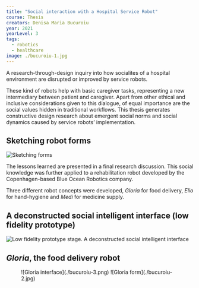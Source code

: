 ---
title: "Social interaction with a Hospital Service Robot"
course: Thesis
creators: Denisa Maria Bucuroiu
year: 2021
yearLevel: 3
tags:
  - robotics
  - healthcare
image: ./bucuroiu-1.jpg
---


A research-through-design inquiry into how socialites of a hospital environment are disrupted or improved by service robots. 

These kind of robots help with basic caregiver tasks, representing a new intermediary between patient and caregiver. Apart from other ethical and inclusive considerations given to this dialogue, of equal importance are the social values hidden in traditional workflows. This thesis generates constructive design research about emergent social norms and social dynamics caused by service robots’ implementation. 

## Sketching robot forms

![Sketching forms](./bucuroiu-sketch-0.jpg)

The lessons learned are presented in a final research discussion. This social knowledge was further applied to a rehabilitation robot developed by the Copenhagen-based Blue Ocean Robotics company.

Three different robot concepts were developed, _Gloria_ for food delivery, _Elio_ for hand-hygiene and _Medi_ for medicine supply.

<MauVideo id="0_574ro86b" />

## A deconstructed social intelligent interface (low fidelity prototype)

![Low fidelity prototype stage. A deconstructed social intelligent interface](./bucuroiu-1.jpg "Low fidelity prototype stage. A deconstructed social intelligent interface")


## _Gloria_, the food delivery robot

<figure class="imageSet">
![Gloria interface](./bucuroiu-3.png)
![Gloria form](./bucuroiu-2.jpg)
</figure>
